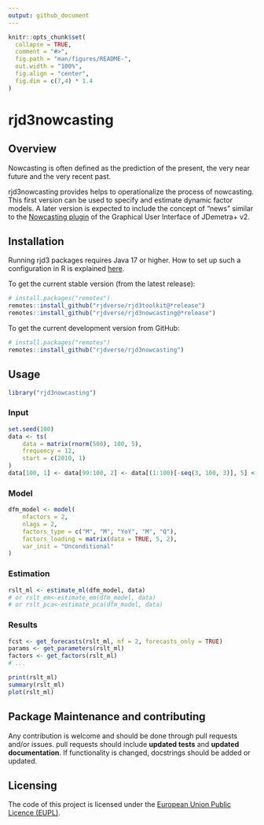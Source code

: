 ```yaml
---
output: github_document
---
```


<!-- README.md is generated from README.Rmd. Please edit that file -->

```r
knitr::opts_chunk$set(
  collapse = TRUE,
  comment = "#>",
  fig.path = "man/figures/README-",
  out.width = "100%", 
  fig.align = "center",
  fig.dim = c(7,4) * 1.4
)
```

# rjd3nowcasting

<!-- badges: start -->
<!-- badges: end -->

## Overview

Nowcasting is often defined as the prediction of the present, the very near future and the very recent past. 

rjd3nowcasting provides helps to operationalize the process of nowcasting. This first version can be used to specify and estimate dynamic factor models. 
A later version is expected to include the concept of "news" similar to the [Nowcasting plugin](https://github.com/nbbrd/jdemetra-nowcasting/tree/master) 
of the Graphical User Interface of JDemetra+ v2.

## Installation

Running rjd3 packages requires Java 17 or higher. How to set up such a configuration in R is explained [here](https://jdemetra-new-documentation.netlify.app/#installing-the-software).

To get the current stable version (from the latest release):

```r
# install.packages("remotes")
remotes::install_github("rjdverse/rjd3toolkit@*release")
remotes::install_github("rjdverse/rjd3nowcasting@*release")
```

To get the current development version from GitHub:

```r
# install.packages("remotes")
remotes::install_github("rjdverse/rjd3nowcasting")
```


## Usage

```r
library("rjd3nowcasting")
```


### Input

```r
set.seed(100)
data <- ts(
    data = matrix(rnorm(500), 100, 5), 
    frequency = 12, 
    start = c(2010, 1)
)
data[100, 1] <- data[99:100, 2] <- data[(1:100)[-seq(3, 100, 3)], 5] <- NA
```


### Model

```r
dfm_model <- model(
    nfactors = 2,
    nlags = 2,
    factors_type = c("M", "M", "YoY", "M", "Q"),
    factors_loading = matrix(data = TRUE, 5, 2),
    var_init = "Unconditional"
)
```


### Estimation

```r
rslt_ml <- estimate_ml(dfm_model, data)
# or rslt_em<-estimate_em(dfm_model, data)
# or rslt_pca<-estimate_pca(dfm_model, data)
```


### Results

```r
fcst <- get_forecasts(rslt_ml, nf = 2, forecasts_only = TRUE)
params <- get_parameters(rslt_ml)
factors <- get_factors(rslt_ml)
# ...

print(rslt_ml)
summary(rslt_ml)
plot(rslt_ml)
```


## Package Maintenance and contributing

Any contribution is welcome and should be done through pull requests and/or issues.
pull requests should include **updated tests** and **updated documentation**. If functionality is changed, docstrings should be added or updated.


## Licensing

The code of this project is licensed under the [European Union Public Licence (EUPL)](https://joinup.ec.europa.eu/collection/eupl/eupl-text-eupl-12).
